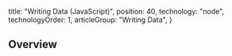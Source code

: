 
  title: "Writing Data (JavaScript)",
  position: 40,
  technology: "node",
  technologyOrder: 1,
  articleGroup: "Writing Data",
}

## Overview